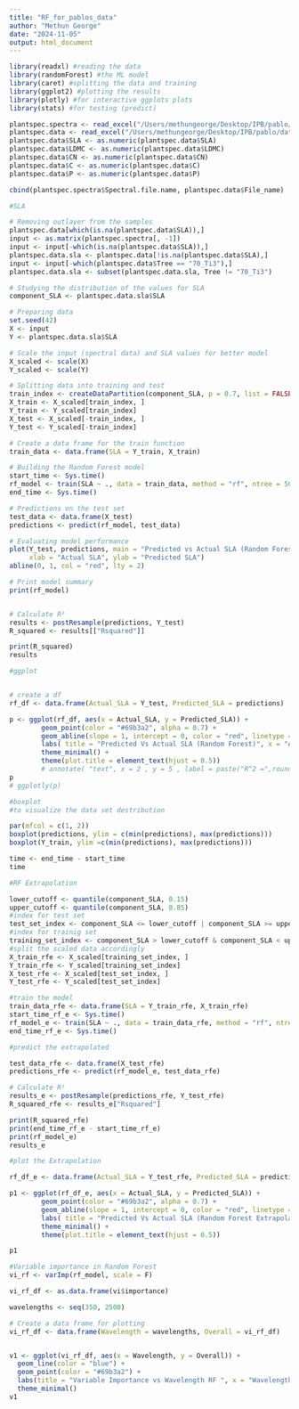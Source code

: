 ```yaml
---
title: "RF_for_pablos_data"
author: "Methun George"
date: "2024-11-05"
output: html_document
---
```

```r
library(readxl) #reading the data
library(randomForest) #the ML model
library(caret) #splitting the data and training
library(ggplot2) #plotting the results
library(plotly) #for interactive ggplots plots 
library(stats) #for testing (predict)
```


```r
plantspec.spectra <- read_excel("/Users/methungeorge/Desktop/IPB/pablo/dataset_20231010.xlsx", sheet = "Calibration set spectra") # Spectra calibration set
plantspec.data <- read_excel("/Users/methungeorge/Desktop/IPB/pablo/dataset_20231010.xlsx", sheet = "Calibration set traits") # Trait calibration set
plantspec.data$SLA <- as.numeric(plantspec.data$SLA)
plantspec.data$LDMC <- as.numeric(plantspec.data$LDMC)
plantspec.data$CN <- as.numeric(plantspec.data$CN)
plantspec.data$C <- as.numeric(plantspec.data$C)
plantspec.data$P <- as.numeric(plantspec.data$P)

cbind(plantspec.spectra$Spectral.file.name, plantspec.data$File_name)
```

```r
#SLA

# Removing outlayer from the samples
plantspec.data[which(is.na(plantspec.data$SLA)),]
input <- as.matrix(plantspec.spectra[, -1])
input <- input[-which(is.na(plantspec.data$SLA)),]
plantspec.data.sla <- plantspec.data[!is.na(plantspec.data$SLA),]
input <- input[-which(plantspec.data$Tree == "70_Ti3"),]
plantspec.data.sla <- subset(plantspec.data.sla, Tree != "70_Ti3")

# Studying the distribution of the values for SLA
component_SLA <- plantspec.data.sla$SLA

```

```r
# Preparing data
set.seed(42)  
X <- input  
Y <- plantspec.data.sla$SLA  

# Scale the input (spectral data) and SLA values for better model
X_scaled <- scale(X)            
Y_scaled <- scale(Y)

# Splitting data into training and test 
train_index <- createDataPartition(component_SLA, p = 0.7, list = FALSE)
X_train <- X_scaled[train_index, ]
Y_train <- Y_scaled[train_index]
X_test <- X_scaled[-train_index, ]
Y_test <- Y_scaled[-train_index]

# Create a data frame for the train function
train_data <- data.frame(SLA = Y_train, X_train)
```


```r
# Building the Random Forest model
start_time <- Sys.time()
rf_model <- train(SLA ~ ., data = train_data, method = "rf", ntree = 500)
end_time <- Sys.time()

# Predictions on the test set
test_data <- data.frame(X_test)
predictions <- predict(rf_model, test_data)

# Evaluating model performance
plot(Y_test, predictions, main = "Predicted vs Actual SLA (Random Forest)",
     xlab = "Actual SLA", ylab = "Predicted SLA")
abline(0, 1, col = "red", lty = 2)

# Print model summary
print(rf_model)



```





```r
# Calculate R²
results <- postResample(predictions, Y_test)
R_squared <- results[["Rsquared"]]

print(R_squared)
results

```

```r
#ggplot 


# create a df
rf_df <- data.frame(Actual_SLA = Y_test, Predicted_SLA = predictions)

p <- ggplot(rf_df, aes(x = Actual_SLA, y = Predicted_SLA)) +
        geom_point(color = "#69b3a2", alpha = 0.7) +
        geom_abline(slope = 1, intercept = 0, color = "red", linetype = "dashed") +
        labs( title = "Predicted Vs Actual SLA (Random Forest)", x = "Actual SLA", y = "Predicted SLA") +
        theme_minimal() +
        theme(plot.title = element_text(hjust = 0.5)) 
        # annotate( "text", x = 2 , y = 5 , label = paste("R^2 =",round(R_squared, 0), ""), size = 5)
p
# ggplotly(p)
```

```r
#boxplot
#to visualize the data set destribution 

par(mfcol = c(1, 2))
boxplot(predictions, ylim = c(min(predictions), max(predictions)))
boxplot(Y_train, ylim =c(min(predictions), max(predictions)))

```
```r
time <- end_time - start_time
time
```

```r
#RF Extrapolation

lower_cutoff <- quantile(component_SLA, 0.15)
upper_cutoff <- quantile(component_SLA, 0.85)
#index for test set
test_set_index <- component_SLA <= lower_cutoff | component_SLA >= upper_cutoff
#index for trainig set
training_set_index <- component_SLA > lower_cutoff & component_SLA < upper_cutoff
#split the scaled data accordingly
X_train_rfe <- X_scaled[training_set_index, ]
Y_train_rfe <- Y_scaled[training_set_index]
X_test_rfe <- X_scaled[test_set_index, ]
Y_test_rfe <- Y_scaled[test_set_index]

#train the model
train_data_rfe <- data.frame(SLA = Y_train_rfe, X_train_rfe)
start_time_rf_e <- Sys.time()
rf_model_e <- train(SLA ~ ., data = train_data_rfe, method = "rf", ntree = 500)
end_time_rf_e <- Sys.time()

```

```r
#predict the extrapolated

test_data_rfe <- data.frame(X_test_rfe)
predictions_rfe <- predict(rf_model_e, test_data_rfe)

# Calculate R²
results_e <- postResample(predictions_rfe, Y_test_rfe)
R_squared_rfe <- results_e["Rsquared"]

print(R_squared_rfe)
print(end_time_rf_e - start_time_rf_e)
print(rf_model_e)
results_e
```

```r
#plot the Extrapolation

rf_df_e <- data.frame(Actual_SLA = Y_test_rfe, Predicted_SLA = predictions_rfe)

p1 <- ggplot(rf_df_e, aes(x = Actual_SLA, y = Predicted_SLA)) +
        geom_point(color = "#69b3a2", alpha = 0.7) +
        geom_abline(slope = 1, intercept = 0, color = "red", linetype = "dashed") +
        labs( title = "Predicted Vs Actual SLA (Random Forest Extrapolated)", x = "Actual SLA", y = "Predicted SLA") +
        theme_minimal() +
        theme(plot.title = element_text(hjust = 0.5)) 

p1
```


```r
#Variable importance in Random Forest
vi_rf <- varImp(rf_model, scale = F)

vi_rf_df <- as.data.frame(vi$importance)

wavelengths <- seq(350, 2500)

# Create a data frame for plotting
vi_rf_df <- data.frame(Wavelength = wavelengths, Overall = vi_rf_df)


v1 <- ggplot(vi_rf_df, aes(x = Wavelength, y = Overall)) +
  geom_line(color = "blue") + 
  geom_point(color = "#69b3a2") +
  labs(title = "Variable Importance vs Wavelength RF ", x = "Wavelength (nm)", y = "Variable Importance") +
  theme_minimal()
v1
```

